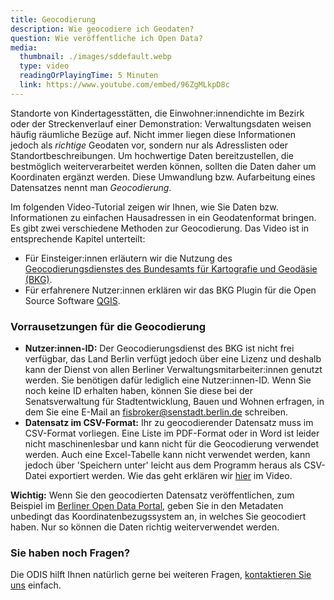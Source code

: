 ```yaml
---
title: Geocodierung
description: Wie geocodiere ich Geodaten?
question: Wie veröffentliche ich Open Data?
media:
  thumbnail: ./images/sddefault.webp
  type: video
  readingOrPlayingTime: 5 Minuten
  link: https://www.youtube.com/embed/96ZgMLkpD8c
---
```


Standorte von Kindertagesstätten, die Einwohner:innendichte im Bezirk oder der Streckenverlauf einer Demonstration: Verwaltungsdaten weisen häufig räumliche Bezüge auf. Nicht immer liegen diese Informationen jedoch als _richtige_ Geodaten vor, sondern nur als Adresslisten oder Standortbeschreibungen. Um hochwertige Daten bereitzustellen, die bestmöglich weiterverarbeitet werden können, sollten die Daten daher um Koordinaten ergänzt werden. Diese Umwandlung bzw. Aufarbeitung eines Datensatzes nennt man _Geocodierung_.

Im folgenden Video-Tutorial zeigen wir Ihnen, wie Sie Daten bzw. Informationen zu einfachen Hausadressen in ein Geodatenformat bringen. Es gibt zwei verschiedene Methoden zur Geocodierung. Das Video ist in entsprechende Kapitel unterteilt:

- Für Einsteiger:innen erläutern wir die Nutzung des [Geocodierungsdienstes des Bundesamts für Kartografie und Geodäsie (BKG)](http://gdz.bkg.bund.de/index.php/default/bkg-geocoder.html?___store=default).
- Für erfahrenere Nutzer:innen erklären wir das BKG Plugin für die Open Source Software [QGIS](https://www.qgis.org/de/site/).

<VideoEmbed url="https://www.youtube.com/embed/96ZgMLkpD8c" />

### Vorrausetzungen für die Geocodierung

- **Nutzer:innen-ID:** Der Geocodierungsdienst des BKG ist nicht frei verfügbar, das Land Berlin verfügt jedoch über eine Lizenz und deshalb kann der Dienst von allen Berliner Verwaltungsmitarbeiter:innen genutzt werden. Sie benötigen dafür lediglich eine Nutzer:innen-ID. Wenn Sie noch keine ID erhalten haben, können Sie diese bei der Senatsverwaltung für Stadtentwicklung, Bauen und Wohnen erfragen, in dem Sie eine E-Mail an [fisbroker@senstadt.berlin.de](mailto:fisbroker@senstadt.berlin.de) schreiben.
- **Datensatz im CSV-Format:** Ihr zu geocodierender Datensatz muss im CSV-Format vorliegen. Eine Liste im PDF-Format oder in Word ist leider nicht maschinenlesbar und kann nicht für die Geocodierung verwendet werden. Auch eine Excel-Tabelle kann nicht verwendet werden, kann jedoch über 'Speichern unter' leicht aus dem Programm heraus als CSV-Datei exportiert werden. Wie das geht erklären wir [hier](https://youtu.be/ahK8pwkJIcU?t=187) im Video.

**Wichtig:** Wenn Sie den geocodierten Datensatz veröffentlichen, zum Beispiel im [Berliner Open Data Portal](https://daten.berlin.de/), geben Sie in den Metadaten unbedingt das Koordinatenbezugssystem an, in welches Sie geocodiert haben. Nur so können die Daten richtig weiterverwendet werden.

### Sie haben noch Fragen?

Die ODIS hilft Ihnen natürlich gerne bei weiteren Fragen, [kontaktieren Sie uns](mailto:odis@ts.berlin) einfach.
